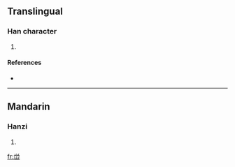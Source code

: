 ==Translingual==

===Han character===
{{Han char|rn=46|rad=山|as=05|sn=8|four=|canj=火月山 (FBU)}}

# {{defn|Han|sort=山05}}

====References====
* {{Han ref|kx=0310.071|hdz=10768.130|uh=5CC3|ud=23747}}

----

==Mandarin==

===Hanzi===
{{cmn-hanzi|pin=[[xué]] ([[xue2]])|wg=hsüeh<sup>2</sup>}}

# {{defn|Mandarin}}

[[fr:峃]]
